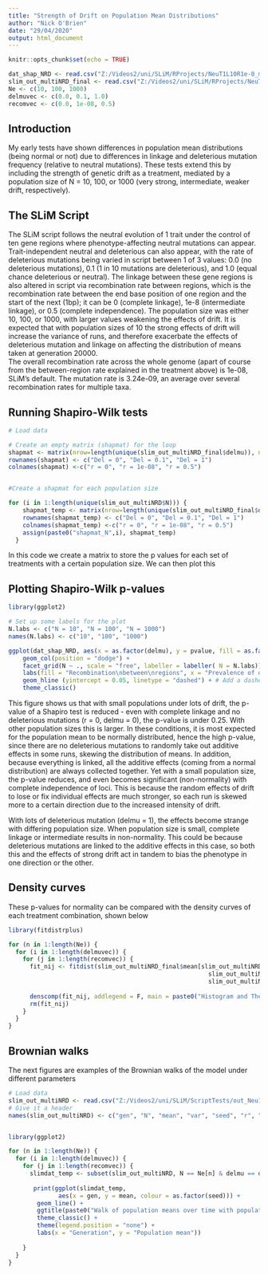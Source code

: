 ```yaml
---
title: "Strength of Drift on Population Mean Distributions"
author: "Nick O'Brien"
date: "29/04/2020"
output: html_document
---
```


```r
knitr::opts_chunk$set(echo = TRUE)
```

``` r
dat_shap_NRD <- read.csv("Z:/Videos2/uni/SLiM/RProjects/NeuT1L10R1e-8_multirun/dat_shap_NRD.csv")
slim_out_multiNRD_final <- read.csv("Z:/Videos2/uni/SLiM/RProjects/NeuT1L10R1e-8_multirun/multiNRD_final.csv")
Ne <- c(10, 100, 1000)
delmuvec <- c(0.0, 0.1, 1.0)
recomvec <- c(0.0, 1e-08, 0.5)
```

## Introduction

My early tests have shown differences in population mean distributions (being normal or not) due to differences in linkage and deleterious mutation frequency (relative to neutral mutations). These tests extend this by including the strength of genetic drift as a treatment, mediated by a population size of N = 10, 100, or 1000 (very strong, intermediate, weaker drift, respectively). 

## The SLiM Script

The SLiM script follows the neutral evolution of 1 trait under the control of ten gene regions where phenotype-affecting neutral mutations can appear. Trait-independent neutral and deleterious can also appear, with the rate of deleterious mutations being varied in script between 1 of 3 values: 0.0 (no deleterious mutations), 0.1 (1 in 10 mutations are deleterious), and 1.0 (equal chance deleterious or neutral).
The linkage between these gene regions is also altered in script via recombination rate between regions, which is the recombination rate between the end base position of one region and the start of the next (1bp); it can be 0 (complete linkage), 1e-8 (intermediate linkage), or 0.5 (complete independence). 
The population size was either 10, 100, or 1000, with larger values weakening the effects of drift. It is expected that with population sizes of 10 the strong effects of drift will increase the variance of runs, and therefore exacerbate the effects of deleterious mutation and linkage on affecting the distribution of means taken at generation 20000.  
The overall recombination rate across the whole genome (apart of course from the  between-region rate explained in the treatment above) is 1e-08, SLiM's default.
The mutation rate is 3.24e-09, an average over several recombination rates for multiple taxa. 


## Running Shapiro-Wilk tests

```r
# Load data

# Create an empty matrix (shapmat) for the loop
shapmat <- matrix(nrow=length(unique(slim_out_multiNRD_final$delmu)), ncol=length(unique(slim_out_multiNRD_final$r)))
rownames(shapmat) <- c("Del = 0", "Del = 0.1", "Del = 1")
colnames(shapmat) <-c("r = 0", "r = 1e-08", "r = 0.5")


#Create a shapmat for each population size

for (i in 1:length(unique(slim_out_multiNRD$N))) {
    shapmat_temp <- matrix(nrow=length(unique(slim_out_multiNRD_final$delmu)), ncol=length(unique(slim_out_multiNRD_final$r)))
	rownames(shapmat_temp) <- c("Del = 0", "Del = 0.1", "Del = 1")
	colnames(shapmat_temp) <-c("r = 0", "r = 1e-08", "r = 0.5")
    assign(paste0("shapmat_N",i), shapmat_temp)
  }
```

In this code we create a matrix to store the p values for each set of treatments with a certain population size. We can then plot this

## Plotting Shapiro-Wilk p-values

``` r
library(ggplot2)

# Set up some labels for the plot
N.labs <- c("N = 10", "N = 100", "N = 1000")
names(N.labs) <- c("10", "100", "1000")

ggplot(dat_shap_NRD, aes(x = as.factor(delmu), y = pvalue, fill = as.factor(r))) +
    geom_col(position = "dodge") +
    facet_grid(N ~ ., scale = "free", labeller = labeller( N = N.labs)) +
    labs(fill = "Recombination\nbetween\nregions", x = "Prevalence of deleterious mutations", y = "p-value") +
    geom_hline (yintercept = 0.05, linetype = "dashed") + # Add a dashed line to indicate significance i.e. non-normality
    theme_classic()
```

This figure shows us that with small populations under lots of drift, the p-value of a Shapiro test is reduced - even with complete linkage and no deleterious mutations (r = 0, delmu = 0), the p-value is under 0.25. With other population sizes this is larger. In these conditions, it is most expected for the population mean to be normally distributed, hence the high p-value, since there are no deleterious mutations to randomly take out additive effects in some runs, skewing the distribution of means. In addition, because everything is linked, all the additive effects (coming from a normal distribution) are always collected together. Yet with a small population size, the p-value reduces, and even becomes significant (non-normality) with complete independence of loci. This is because the random effects of drift to lose or fix individual effects are much stronger, so each run is skewed more to a certain direction due to the increased intensity of drift.

With lots of deleterious mutation (delmu = 1), the effects become strange with differing population size. When population size is small, complete linkage or intermediate results in non-normality. This could be because deleterious mutations are linked to the additive effects in this case, so both this and the effects of strong drift act in tandem to bias the phenotype in one direction or the other.




## Density curves

These p-values for normality can be compared with the density curves of each treatment combination, shown below

```r
library(fitdistrplus)

for (n in 1:length(Ne)) {
  for (i in 1:length(delmuvec)) {
    for (j in 1:length(recomvec)) {
      fit_nij <- fitdist(slim_out_multiNRD_final$mean[slim_out_multiNRD_final$N == Ne[n] & 
                                                        slim_out_multiNRD_final$delmu == delmuvec[i] &
                                                        slim_out_multiNRD_final$r == recomvec[j]], "norm")
      
      denscomp(fit_nij, addlegend = F, main = paste0("Histogram and Theoretical Densities of mean with N = ", Ne[n], "\ndel mut prevalence = ", delmuvec[i], " and\nrecombination between regions = ", recomvec[j]))
      rm(fit_nij)
    }
  }
}
```










## Brownian walks

The next figures are examples of the Brownian walks of the model under different parameters

```r

# Load data
slim_out_multiNRD <- read.csv("Z:/Videos2/uni/SLiM/ScriptTests/out_Neu1T10LmultiNRD.csv")
# Give it a header
names(slim_out_multiNRD) <- c("gen", "N", "mean", "var", "seed", "r", "delmu")


library(ggplot2)

for (n in 1:length(Ne)) {
  for (i in 1:length(delmuvec)) {
    for (j in 1:length(recomvec)) {
      slimdat_temp <- subset(slim_out_multiNRD, N == Ne[n] & delmu == delmuvec[i] & r == recomvec[j])
      
       print(ggplot(slimdat_temp, 
              aes(x = gen, y = mean, colour = as.factor(seed))) +
        geom_line() +
        ggtitle(paste0("Walk of population means over time with population size = ", Ne[n], ",\ndeleterious mutation prevalence = ", delmuvec[i], ",\nand recombination between regions = ", recomvec[j])) +
        theme_classic() +
        theme(legend.position = "none") +
        labs(x = "Generation", y = "Population mean"))
        
    }
  }
}

```


